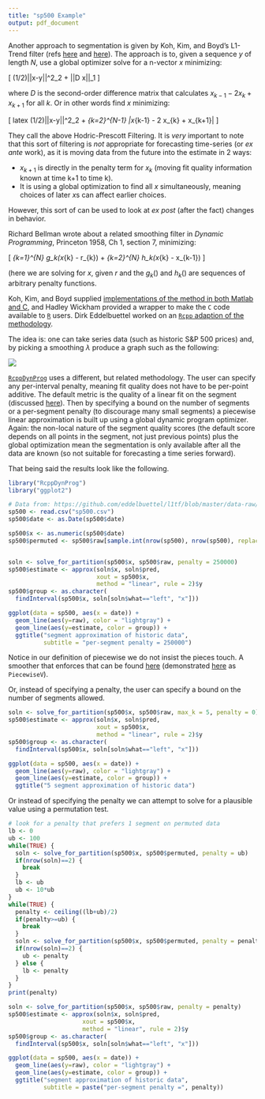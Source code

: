```yaml
---
title: "sp500 Example"
output: pdf_document
---
```


Another approach to segmentation is given by Koh, Kim, and Boyd's L1-Trend filter (refs [here](http://web.stanford.edu/~boyd/l1_tf/) and [here](http://web.stanford.edu/~boyd/papers/l1_trend_filter.html)).  The approach is to, given a sequence $y$ of length $N$, use a global optimizer solve for a n-vector $x$ minimizing:

\[ (1/2)||x-y||^2_2 + \lambda ||D x||_1 \]

where $D$ is the second-order difference matrix that calculates $x_{k-1} - 2 x_{k} + x_{k+1}$ for all $k$.  Or in other words find $x$ minimizing:

\[ latex (1/2)||x-y||^2_2 + \lambda \sum_{k=2}^{N-1} |x_{k-1} - 2 x_{k} + x_{k+1}| \]



They call the above Hodric-Prescott Filtering.  It is *very* important to note that this sort of filtering is *not* appropriate for forecasting time-series (or *ex ante* work), as it is moving data from the future into the estimate in 2 ways:

  * $x_{k+1}$ is directly in the penalty term for $x_{k}$ (moving fit quality information known at time k+1 to time k).
  * It is using a global optimization to find all $x$ simultaneously, meaning choices of later $x$s can affect earlier choices.

However, this sort of can be used to look at *ex post* (after the fact) changes in behavior.

Richard Bellman wrote about a related smoothing filter in *Dynamic Programming*, Princeton 1958, Ch 1, section 7, minimizing:

\[ \sum_{k=1}^{N} g_k(x_{k} - r_{k}) + \sum_{k=2}^{N} h_k(x_{k} - x_{k-1}) \]

(here we are solving for $x$, given $r$ and the $g_k()$ and $h_k()$ are sequences of arbitrary penalty functions.

Koh, Kim, and Boyd supplied [implementations of the method in both Matlab and C](http://web.stanford.edu/~boyd/l1_tf/), and Hadley Wickham provided a wrapper to make the `C` code available to [`R`](https://www.r-project.org) users.  Dirk Eddelbuettel worked on an [`Rcpp` adaption of the methodology](https://github.com/eddelbuettel/rcppl1tf).

The idea is: one can take series data (such as historic S&P 500 prices) and, by picking a smoothing $\lambda$ produce a graph such as the following:

![](snp500_l1t_0200.png)


[`RcppDynProg`](https://github.com/WinVector/RcppDynProg) uses a different, but related methodology.  The user can specify any per-interval penalty, meaning fit quality does not have to be per-point additive.  The default metric is the quality of a linear fit on the segment (discussed [here](https://winvector.github.io/RcppDynProg/articles/RcppDynProg.html)).  Then by specifying a bound on the number of segments or a per-segment penalty (to discourage many small segments) a piecewise linear approximation is built up using a global dynamic program optimizer.  Again: the non-local nature of the segment quality scores (the default score depends on all points in the segment, not just previous points) plus the global optimization mean the segmentation is only available after all the data are known (so not suitable for forecasting a time series forward).

That being said the results look like the following.

```r
library("RcppDynProg")
library("ggplot2")

# Data from: https://github.com/eddelbuettel/l1tf/blob/master/data-raw/sp500.csv
sp500 <- read.csv("sp500.csv")
sp500$date <- as.Date(sp500$date)

sp500$x <- as.numeric(sp500$date)
sp500$permuted <- sp500$raw[sample.int(nrow(sp500), nrow(sp500), replace = FALSE)]


soln <- solve_for_partition(sp500$x, sp500$raw, penalty = 250000)
sp500$estimate <- approx(soln$x, soln$pred, 
                         xout = sp500$x, 
                         method = "linear", rule = 2)$y
sp500$group <- as.character(
  findInterval(sp500$x, soln[soln$what=="left", "x"]))

ggplot(data = sp500, aes(x = date)) +
  geom_line(aes(y=raw), color = "lightgray") +
  geom_line(aes(y=estimate, color = group)) +
  ggtitle("segment approximation of historic data",
          subtitle = "per-segment penalty = 250000")
```

Notice in our definition of piecewise we do not insist the pieces touch.
A smoother that enforces that can be found [here](https://github.com/WinVector/vtreat/blob/master/R/segmented_variable.R) (demonstrated
[here](https://github.com/WinVector/RcppDynProg/blob/master/extras/SegmentationL.md) as `PiecewiseV`).

Or, instead of specifying a penalty, the user can specify a bound on the number of segments allowed.


```r
soln <- solve_for_partition(sp500$x, sp500$raw, max_k = 5, penalty = 0)
sp500$estimate <- approx(soln$x, soln$pred, 
                         xout = sp500$x, 
                         method = "linear", rule = 2)$y
sp500$group <- as.character(
  findInterval(sp500$x, soln[soln$what=="left", "x"]))

ggplot(data = sp500, aes(x = date)) +
  geom_line(aes(y=raw), color = "lightgray") +
  geom_line(aes(y=estimate, color = group)) +
  ggtitle("5 segment approximation of historic data")
```


Or instead of specifying the penalty we can attempt to solve for
a plausible value using a permutation test.


```r

# look for a penalty that prefers 1 segment on permuted data
lb <- 0
ub <- 100
while(TRUE) {
  soln <- solve_for_partition(sp500$x, sp500$permuted, penalty = ub)
  if(nrow(soln)==2) {
    break
  }
  lb <- ub
  ub <- 10*ub
}
while(TRUE) {
  penalty <- ceiling((lb+ub)/2)
  if(penalty>=ub) {
    break
  }
  soln <- solve_for_partition(sp500$x, sp500$permuted, penalty = penalty)
  if(nrow(soln)==2) {
    ub <- penalty
  } else {
    lb <- penalty
  }
}
print(penalty)

soln <- solve_for_partition(sp500$x, sp500$raw, penalty = penalty)
sp500$estimate <- approx(soln$x, soln$pred, 
                     xout = sp500$x, 
                     method = "linear", rule = 2)$y
sp500$group <- as.character(
  findInterval(sp500$x, soln[soln$what=="left", "x"]))

ggplot(data = sp500, aes(x = date)) +
  geom_line(aes(y=raw), color = "lightgray") +
  geom_line(aes(y=estimate, color = group)) +
  ggtitle("segment approximation of historic data",
          subtitle = paste("per-segment penalty =", penalty))

```

